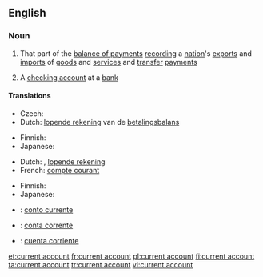 ==English==
{{wikipedia}}

===Noun===
{{en-noun|sg=[[current]] [[account]]}}

# That part of the [[balance of payments]] [[recording]] a [[nation]]'s [[export]]s and [[import]]s of [[goods]] and [[service]]s and [[transfer]] [[payment]]s
# {{British}} A [[checking account]] at a [[bank]]

====Translations====
{{trans-top|part of balance of payments}}
* Czech: {{t-|cs|běžný účet|m}}
* Dutch: [[lopende rekening]] van de [[betalingsbalans]] {{f}}
{{trans-mid}}
* Finnish: {{t-|fi|vaihtotase}}
* Japanese: {{t|ja|経常勘定|tr=keijōkanjō}}
{{trans-bottom}}

{{trans-top|checking account}}
* Dutch: {{t+|nl|zichtrekening|f}}, [[lopende rekening]]
* French: [[compte courant]] {{m}}
{{trans-mid}}
* Finnish: {{t-|fi|käyttelytili}}
* Japanese: {{t|ja|当座預金|tr=tōzayokin}}
{{trans-bottom}}

{{checktrans-top}}
* {{ttbc|Interlingua}}: [[conto currente]]
* {{ttbc|Portuguese}}: [[conta corrente]]
* {{ttbc|Spanish}}: [[cuenta corriente]] {{f}}
{{checktrans-bottom}}

[[et:current account]]
[[fr:current account]]
[[pl:current account]]
[[fi:current account]]
[[ta:current account]]
[[tr:current account]]
[[vi:current account]]